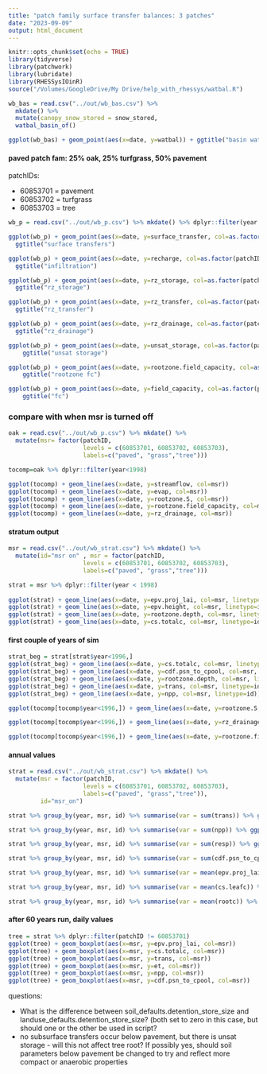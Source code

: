 ```yaml
---
title: "patch family surface transfer balances: 3 patches"
date: "2023-09-09"
output: html_document
---
```


```r
knitr::opts_chunk$set(echo = TRUE)
library(tidyverse)
library(patchwork)
library(lubridate)
library(RHESSysIOinR)
source("/Volumes/GoogleDrive/My Drive/help_with_rhessys/watbal.R")
```


```r

wb_bas = read.csv("../out/wb_bas.csv") %>% 
  mkdate() %>% 
  mutate(canopy_snow_stored = snow_stored,                                           canopy_rain_stored = rain_stored) %>%
  watbal_basin_of()

ggplot(wb_bas) + geom_point(aes(x=date, y=watbal)) + ggtitle("basin water balance")

```


#### paved patch fam: 25% oak, 25% turfgrass, 50% pavement 

patchIDs:

- 60853701 = pavement 
- 60853702 = turfgrass
- 60853703 = tree 

```r
wb_p = read.csv("../out/wb_p.csv") %>% mkdate() %>% dplyr::filter(year <= 1998)

ggplot(wb_p) + geom_point(aes(x=date, y=surface_transfer, col=as.factor(patchID))) + 
  ggtitle("surface transfers")

ggplot(wb_p) + geom_point(aes(x=date, y=recharge, col=as.factor(patchID))) +
  ggtitle("infiltration")

ggplot(wb_p) + geom_point(aes(x=date, y=rz_storage, col=as.factor(patchID)))+
  ggtitle("rz_storage")

ggplot(wb_p) + geom_point(aes(x=date, y=rz_transfer, col=as.factor(patchID))) +
  ggtitle("rz_transfer")

ggplot(wb_p) + geom_point(aes(x=date, y=rz_drainage, col=as.factor(patchID)))+
  ggtitle("rz_drainage")

ggplot(wb_p) + geom_point(aes(x=date, y=unsat_storage, col=as.factor(patchID)))+
    ggtitle("unsat storage")

ggplot(wb_p) + geom_point(aes(x=date, y=rootzone.field_capacity, col=as.factor(patchID)))+
    ggtitle("rootzone fc")

ggplot(wb_p) + geom_point(aes(x=date, y=field_capacity, col=as.factor(patchID)))+
    ggtitle("fc")

```

### compare with when msr is turned off

```r

oak = read.csv("../out/wb_p.csv") %>% mkdate() %>%
  mutate(msr= factor(patchID, 
                     levels = c(60853701, 60853702, 60853703), 
                     labels=c("paved", "grass","tree")))

tocomp=oak %>% dplyr::filter(year<1998)

ggplot(tocomp) + geom_line(aes(x=date, y=streamflow, col=msr))
ggplot(tocomp) + geom_line(aes(x=date, y=evap, col=msr))
ggplot(tocomp) + geom_line(aes(x=date, y=rootzone.S, col=msr))
ggplot(tocomp) + geom_line(aes(x=date, y=rootzone.field_capacity, col=msr))
ggplot(tocomp) + geom_line(aes(x=date, y=rz_drainage, col=msr))

```

#### stratum output 

```r

msr = read.csv("../out/wb_strat.csv") %>% mkdate() %>%
  mutate(id="msr on" , msr = factor(patchID, 
                     levels = c(60853701, 60853702, 60853703), 
                     labels=c("paved", "grass","tree")))

strat = msr %>% dplyr::filter(year < 1998)
  
ggplot(strat) + geom_line(aes(x=date, y=epv.proj_lai, col=msr, linetype=id))
ggplot(strat) + geom_line(aes(x=date, y=epv.height, col=msr, linetype=id))
ggplot(strat) + geom_line(aes(x=date, y=rootzone.depth, col=msr, linetype=id))
ggplot(strat) + geom_line(aes(x=date, y=cs.totalc, col=msr, linetype=id))
```

#### first couple of years of sim 

```r
strat_beg = strat[strat$year<1996,]
ggplot(strat_beg) + geom_line(aes(x=date, y=cs.totalc, col=msr, linetype=id))
ggplot(strat_beg) + geom_line(aes(x=date, y=cdf.psn_to_cpool, col=msr, linetype=id))
ggplot(strat_beg) + geom_line(aes(x=date, y=rootzone.depth, col=msr, linetype=id))
ggplot(strat_beg) + geom_line(aes(x=date, y=trans, col=msr, linetype=id))
ggplot(strat_beg) + geom_line(aes(x=date, y=npp, col=msr, linetype=id))

ggplot(tocomp[tocomp$year<1996,]) + geom_line(aes(x=date, y=rootzone.S, col=msr, linetype=id))

ggplot(tocomp[tocomp$year<1996,]) + geom_line(aes(x=date, y=rz_drainage, col=msr, linetype=id)) + facet_grid("msr")

ggplot(tocomp[tocomp$year<1996,]) + geom_line(aes(x=date, y=rootzone.field_capacity, col=msr, linetype=id)) + facet_grid("msr")

```

#### annual values 
```r

strat = read.csv("../out/wb_strat.csv") %>% mkdate() %>%
  mutate(msr = factor(patchID, 
                     levels = c(60853701, 60853702, 60853703), 
                     labels=c("paved", "grass","tree")),
         id="msr_on")

strat %>% group_by(year, msr, id) %>% summarise(var = sum(trans)) %>% ggplot() + geom_line(aes(x=year, y=var, col=msr, linetype=id)) + ggtitle("transpiration")

strat %>% group_by(year, msr, id) %>% summarise(var = sum(npp)) %>% ggplot() + geom_line(aes(x=year, y=var, col=msr, linetype=id)) + ggtitle("npp")

strat %>% group_by(year, msr, id) %>% summarise(var = sum(resp)) %>% ggplot() + geom_line(aes(x=year, y=var, col=msr, linetype=id)) + ggtitle("resp")

strat %>% group_by(year, msr, id) %>% summarise(var = sum(cdf.psn_to_cpool)) %>% ggplot() + geom_line(aes(x=year, y=var, col=msr, linetype=id)) + ggtitle("psn")

strat %>% group_by(year, msr, id) %>% summarise(var = mean(epv.proj_lai)) %>% ggplot() + geom_line(aes(x=year, y=var, col=msr, linetype=id)) + ggtitle("lai")

strat %>% group_by(year, msr, id) %>% summarise(var = mean(cs.leafc)) %>% ggplot() + geom_line(aes(x=year, y=var, col=msr, linetype=id)) + ggtitle("leafc")

strat %>% group_by(year, msr, id) %>% summarise(var = mean(rootc)) %>% ggplot() + geom_line(aes(x=year, y=var, col=msr, linetype=id)) + ggtitle("rootc")

```

#### after 60 years run, daily values 

```r

tree = strat %>% dplyr::filter(patchID != 60853701)
ggplot(tree) + geom_boxplot(aes(x=msr, y=epv.proj_lai, col=msr))
ggplot(tree) + geom_boxplot(aes(x=msr, y=cs.totalc, col=msr))
ggplot(tree) + geom_boxplot(aes(x=msr, y=trans, col=msr))
ggplot(tree) + geom_boxplot(aes(x=msr, y=et, col=msr))
ggplot(tree) + geom_boxplot(aes(x=msr, y=npp, col=msr))
ggplot(tree) + geom_boxplot(aes(x=msr, y=cdf.psn_to_cpool, col=msr))

```

questions: 

- What is the difference between soil_defaults.detention_store_size and landuse_defaults.detention_store_size? (both set to zero in this case, but should one or the other be used in script? 
- no subsurface transfers occur below pavement, but there is unsat storage - will this not affect tree root? If possibly yes, should soil parameters below pavement be changed to try and reflect more compact or anaerobic properties



